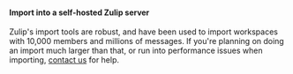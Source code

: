 #### Import into a self-hosted Zulip server

Zulip's import tools are robust, and have been used to import workspaces
with 10,000 members and millions of messages. If you're planning on doing
an import much larger than that, or run into performance issues when
importing, [contact us](/help/contact-support) for help.
